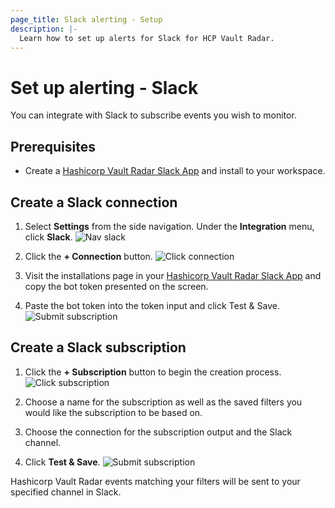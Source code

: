 ```yaml
---
page_title: Slack alerting - Setup
description: |-
  Learn how to set up alerts for Slack for HCP Vault Radar.
---
```


# Set up alerting - Slack

You can integrate with Slack to subscribe events you wish to monitor.

## Prerequisites

- Create a [Hashicorp Vault Radar Slack App](/TODO/) and install to your workspace.

## Create a Slack connection

1. Select **Settings** from the side navigation. Under the **Integration** menu, click **Slack**.
![Nav slack](/img/docs/vault-radar/integrations/slack/slack-int-1.png)

2. Click the **+ Connection** button.
![Click connection](/img/docs/vault-radar/integrations/slack/slack-int-2.png)

3. Visit the installations page in your [Hashicorp Vault Radar Slack App](https://api.slack.com/apps/) and copy the bot token presented on the screen.

4. Paste the bot token into the token input and click Test & Save.
![Submit subscription](/img/docs/vault-radar/integrations/slack/slack-int-3.png)


## Create a Slack subscription

1. Click the **+ Subscription** button to begin the creation process.
![Click subscription](/img/docs/vault-radar/integrations/slack/slack-int-4.png)

2. Choose a name for the subscription as well as the saved filters you would like the subscription to be based on.

3. Choose the connection for the subscription output and the Slack channel.

4. Click **Test & Save**.
![Submit subscription](/img/docs/vault-radar/integrations/slack/slack-int-5.png)

Hashicorp Vault Radar events matching your filters will be sent to your specified channel in Slack.
